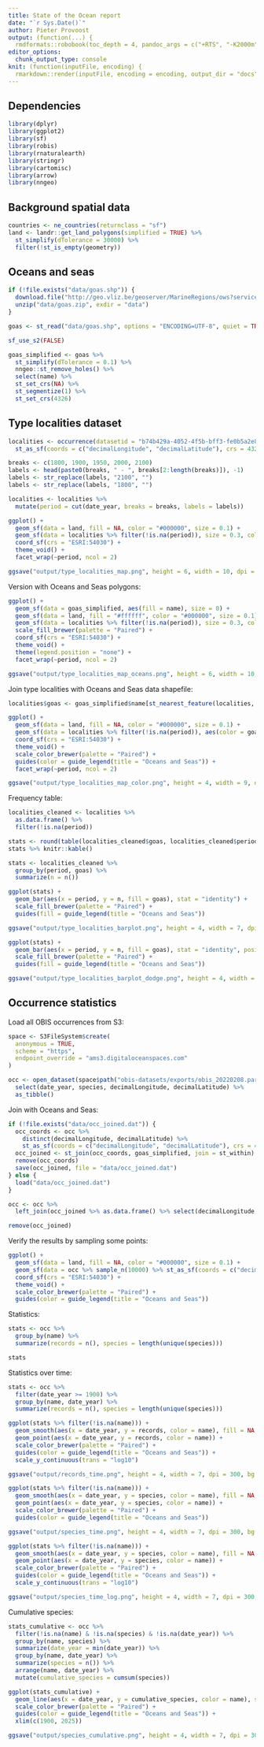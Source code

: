 ```yaml
---
title: State of the Ocean report
date: "`r Sys.Date()`"
author: Pieter Provoost
output: (function(...) {
  rmdformats::robobook(toc_depth = 4, pandoc_args = c("+RTS", "-K2000m", "-RTS"), ...) })
editor_options: 
  chunk_output_type: console
knit: (function(inputFile, encoding) {
  rmarkdown::render(inputFile, encoding = encoding, output_dir = "docs") })  
---
```


## Dependencies

```r
library(dplyr)
library(ggplot2)
library(sf)
library(robis)
library(rnaturalearth)
library(stringr)
library(cartomisc)
library(arrow)
library(nngeo)
```

## Background spatial data

```r
countries <- ne_countries(returnclass = "sf")
land <- landr::get_land_polygons(simplified = TRUE) %>%
  st_simplify(dTolerance = 30000) %>%
  filter(!st_is_empty(geometry))
```

## Oceans and seas

```r
if (!file.exists("data/goas.shp")) {
  download.file("http://geo.vliz.be/geoserver/MarineRegions/ows?service=WFS&version=1.0.0&request=GetFeature&typeName=MarineRegions:goas&maxFeatures=50&outputFormat=SHAPE-ZIP", "data/goas.zip")
  unzip("data/goas.zip", exdir = "data")
}

goas <- st_read("data/goas.shp", options = "ENCODING=UTF-8", quiet = TRUE)

sf_use_s2(FALSE)

goas_simplified <- goas %>%
  st_simplify(dTolerance = 0.1) %>%
  nngeo::st_remove_holes() %>%
  select(name) %>%
  st_set_crs(NA) %>%
  st_segmentize(1) %>%
  st_set_crs(4326)
```

## Type localities dataset

```r
localities <- occurrence(datasetid = "b74b429a-4052-4f5b-bff3-fe0b5a2e8669") %>%
  st_as_sf(coords = c("decimalLongitude", "decimalLatitude"), crs = 4326)

breaks <- c(1800, 1900, 1950, 2000, 2100)
labels <- head(paste0(breaks, " - ", breaks[2:length(breaks)]), -1)
labels <- str_replace(labels, "2100", "")
labels <- str_replace(labels, "1800", "")

localities <- localities %>%
  mutate(period = cut(date_year, breaks = breaks, labels = labels))

ggplot() +
  geom_sf(data = land, fill = NA, color = "#000000", size = 0.1) +
  geom_sf(data = localities %>% filter(!is.na(period)), size = 0.3, color = "#000000") +
  coord_sf(crs = "ESRI:54030") +
  theme_void() +
  facet_wrap(~period, ncol = 2)

ggsave("output/type_localities_map.png", height = 6, width = 10, dpi = 400, bg = "white")
```

Version with Oceans and Seas polygons:

```r
ggplot() +
  geom_sf(data = goas_simplified, aes(fill = name), size = 0) +
  geom_sf(data = land, fill = "#ffffff", color = "#000000", size = 0.1) +
  geom_sf(data = localities %>% filter(!is.na(period)), size = 0.3, color = "#000000") +
  scale_fill_brewer(palette = "Paired") +
  coord_sf(crs = "ESRI:54030") +
  theme_void() +
  theme(legend.position = "none") +
  facet_wrap(~period, ncol = 2)

ggsave("output/type_localities_map_oceans.png", height = 6, width = 10, dpi = 400, bg = "white")
```

Join type localities with Oceans and Seas data shapefile:

```r
localities$goas <- goas_simplified$name[st_nearest_feature(localities, goas_simplified, check_crs = TRUE)]

ggplot() +
  geom_sf(data = land, fill = NA, color = "#000000", size = 0.1) +
  geom_sf(data = localities %>% filter(!is.na(period)), aes(color = goas), size = 0.3) +
  coord_sf(crs = "ESRI:54030") +
  theme_void() +
  scale_color_brewer(palette = "Paired") +
  guides(color = guide_legend(title = "Oceans and Seas")) +
  facet_wrap(~period, ncol = 2)

ggsave("output/type_localities_map_color.png", height = 4, width = 9, dpi = 400, bg = "white")
```

Frequency table:

```r
localities_cleaned <- localities %>%
  as.data.frame() %>%
  filter(!is.na(period))

stats <- round(table(localities_cleaned$goas, localities_cleaned$period) / nrow(localities_cleaned) * 100, digits = 2)
stats %>% knitr::kable()
```

```r
stats <- localities_cleaned %>%
  group_by(period, goas) %>%
  summarize(n = n())

ggplot(stats) +
  geom_bar(aes(x = period, y = n, fill = goas), stat = "identity") +
  scale_fill_brewer(palette = "Paired") +
  guides(fill = guide_legend(title = "Oceans and Seas"))

ggsave("output/type_localities_barplot.png", height = 4, width = 7, dpi = 300, bg = "white", scale = 1.5)

ggplot(stats) +
  geom_bar(aes(x = period, y = n, fill = goas), stat = "identity", position = "dodge") +
  scale_fill_brewer(palette = "Paired") +
  guides(fill = guide_legend(title = "Oceans and Seas"))

ggsave("output/type_localities_barplot_dodge.png", height = 4, width = 7, dpi = 300, bg = "white", scale = 1.5)
```

## Occurrence statistics

Load all OBIS occurrences from S3:

```r
space <- S3FileSystem$create(
  anonymous = TRUE,
  scheme = "https",
  endpoint_override = "ams3.digitaloceanspaces.com"
)

occ <- open_dataset(space$path("obis-datasets/exports/obis_20220208.parquet")) %>%
  select(date_year, species, decimalLongitude, decimalLatitude) %>%
  as_tibble()
```

Join with Oceans and Seas:

```r
if (!file.exists("data/occ_joined.dat")) {
  occ_coords <- occ %>%
    distinct(decimalLongitude, decimalLatitude) %>%
    st_as_sf(coords = c("decimalLongitude", "decimalLatitude"), crs = 4326, remove = FALSE)
  occ_joined <- st_join(occ_coords, goas_simplified, join = st_within)
  remove(occ_coords)
  save(occ_joined, file = "data/occ_joined.dat")
} else {
  load("data/occ_joined.dat")
}

occ <- occ %>%
  left_join(occ_joined %>% as.data.frame() %>% select(decimalLongitude, decimalLatitude, name), by = c("decimalLongitude", "decimalLatitude"))

remove(occ_joined)
```

Verify the results by sampling some points:

```r
ggplot() +
  geom_sf(data = land, fill = NA, color = "#000000", size = 0.1) +
  geom_sf(data = occ %>% sample_n(10000) %>% st_as_sf(coords = c("decimalLongitude", "decimalLatitude"), crs = 4326), aes(color = name), size = 0.3) +
  coord_sf(crs = "ESRI:54030") +
  theme_void() +
  scale_color_brewer(palette = "Paired") +
  guides(color = guide_legend(title = "Oceans and Seas"))
```

Statistics:

```r
stats <- occ %>%
  group_by(name) %>%
  summarize(records = n(), species = length(unique(species)))

stats
```

Statistics over time:

```r
stats <- occ %>%
  filter(date_year >= 1900) %>%
  group_by(name, date_year) %>%
  summarize(records = n(), species = length(unique(species)))

ggplot(stats %>% filter(!is.na(name))) +
  geom_smooth(aes(x = date_year, y = records, color = name), fill = NA, method = "gam") +
  geom_point(aes(x = date_year, y = records, color = name)) +
  scale_color_brewer(palette = "Paired") +
  guides(color = guide_legend(title = "Oceans and Seas")) +
  scale_y_continuous(trans = "log10")

ggsave("output/records_time.png", height = 4, width = 7, dpi = 300, bg = "white", scale = 1.5)

ggplot(stats %>% filter(!is.na(name))) +
  geom_smooth(aes(x = date_year, y = species, color = name), fill = NA, method = "gam") +
  geom_point(aes(x = date_year, y = species, color = name)) +
  scale_color_brewer(palette = "Paired") +
  guides(color = guide_legend(title = "Oceans and Seas"))

ggsave("output/species_time.png", height = 4, width = 7, dpi = 300, bg = "white", scale = 1.5)

ggplot(stats %>% filter(!is.na(name))) +
  geom_smooth(aes(x = date_year, y = species, color = name), fill = NA, method = "gam") +
  geom_point(aes(x = date_year, y = species, color = name)) +
  scale_color_brewer(palette = "Paired") +
  guides(color = guide_legend(title = "Oceans and Seas")) +
  scale_y_continuous(trans = "log10")

ggsave("output/species_time_log.png", height = 4, width = 7, dpi = 300, bg = "white", scale = 1.5)
```

Cumulative species:

```r
stats_cumulative <- occ %>%
  filter(!is.na(name) & !is.na(species) & !is.na(date_year)) %>%
  group_by(name, species) %>%
  summarize(date_year = min(date_year)) %>%
  group_by(name, date_year) %>%
  summarize(species = n()) %>%
  arrange(name, date_year) %>%
  mutate(cumulative_species = cumsum(species))

ggplot(stats_cumulative) +
  geom_line(aes(x = date_year, y = cumulative_species, color = name), size = 1) +
  scale_color_brewer(palette = "Paired") +
  guides(color = guide_legend(title = "Oceans and Seas")) +
  xlim(c(1900, 2025))

ggsave("output/species_cumulative.png", height = 4, width = 7, dpi = 300, bg = "white", scale = 1.5)
```
